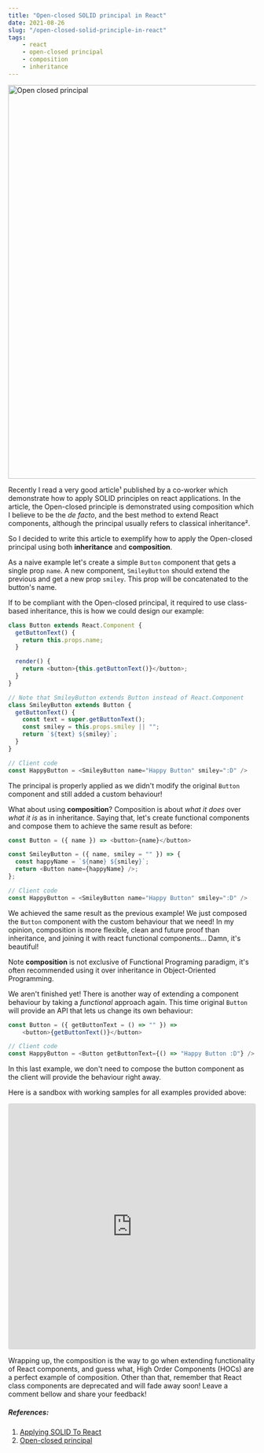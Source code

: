 ```yaml
---
title: "Open-closed SOLID principal in React"
date: 2021-08-26
slug: "/open-closed-solid-principle-in-react"
tags:
    - react
    - open-closed principal
    - composition
    - inheritance
---
```


<img
    src="https://cdn.shopify.com/s/files/1/0314/5400/3339/products/OC13A_a_2048x.jpg?v=1583060313"
    alt="Open closed principal"
    width="800"
/>

Recently I read a very good article¹ published by a co-worker which demonstrate how to apply
SOLID principles on react applications.
In the article, the Open-closed principle is demonstrated using composition which I believe
to be the *de facto*, and the best method to extend React components, although the principal
usually refers to classical inheritance².

So I decided to write this article to exemplify how to apply the Open-closed principal
using both **inheritance** and **composition**.

As a naive example let's create a simple `Button` component that gets a single prop `name`.
A new component, `SmileyButton` should extend the previous and get a new prop `smiley`.
This prop will be concatenated to the button's name.

If to be compliant with the Open-closed principal, it required to use class-based inheritance,
this is how we could design our example:

```javascript
class Button extends React.Component {
  getButtonText() {
    return this.props.name;
  }

  render() {
    return <button>{this.getButtonText()}</button>;
  }
}

// Note that SmileyButton extends Button instead of React.Component
class SmileyButton extends Button {
  getButtonText() {
    const text = super.getButtonText();
    const smiley = this.props.smiley || "";
    return `${text} ${smiley}`;
  }
}

// Client code
const HappyButton = <SmileyButton name="Happy Button" smiley=":D" />
```
The principal is properly applied as we didn't modify the original `Button` component and still
added a custom behaviour!

What about using **composition**? Composition is about _what it does_ over _what it is_ as in inheritance.
Saying that, let's create functional components and compose them to achieve the same result as before:

```javascript
const Button = ({ name }) => <button>{name}</button>

const SmileyButton = ({ name, smiley = "" }) => {
  const happyName = `${name} ${smiley}`;
  return <Button name={happyName} />;
};

// Client code
const HappyButton = <SmileyButton name="Happy Button" smiley=":D" />
```

We achieved the same result as the previous example! We just composed the `Button`
component with the custom behaviour that we need! In my opinion, composition is
more flexible, clean and future proof than inheritance, and joining it with react functional
components... Damn, it's beautiful!

Note **composition** is not exclusive of Functional Programing paradigm,
it's often recommended using it over inheritance in Object-Oriented Programming.

We aren't finished yet! There is another way of extending a component behaviour by
taking a _functional_ approach again. This time original `Button` will provide an API that
lets us change its own behaviour:

```javascript
const Button = ({ getButtonText = () => "" }) =>
    <button>{getButtonText()}</button>

// Client code
const HappyButton = <Button getButtonText={() => "Happy Button :D"} />
```

In this last example, we don't need to compose the button component as the client
will provide the behaviour right away.

Here is a sandbox with working samples for all examples provided above:
<iframe src="https://codesandbox.io/embed/amazing-sara-vtoqm?fontsize=14&hidenavigation=1&theme=dark"
        style="width:100%; height:500px; border:0; border-radius: 4px; overflow:hidden;"
        title="amazing-sara-vtoqm"
        allow="accelerometer; ambient-light-sensor; camera; encrypted-media; geolocation; gyroscope; hid; microphone; midi; payment; usb; vr; xr-spatial-tracking"
        sandbox="allow-forms allow-modals allow-popups allow-presentation allow-same-origin allow-scripts"
></iframe>

Wrapping up, the composition is the way to go when extending functionality of
React components, and guess what, High Order Components (HOCs) are a perfect example of
composition. Other than that, remember that React class components are deprecated
and will fade away soon! Leave a comment bellow and share your feedback!

##### References:
1. [Applying SOLID To React](https://medium.com/docler-engineering/applying-solid-to-react-ca6d1ff926a4)
2. [Open-closed principal](https://en.wikipedia.org/wiki/Open%E2%80%93closed_principle)